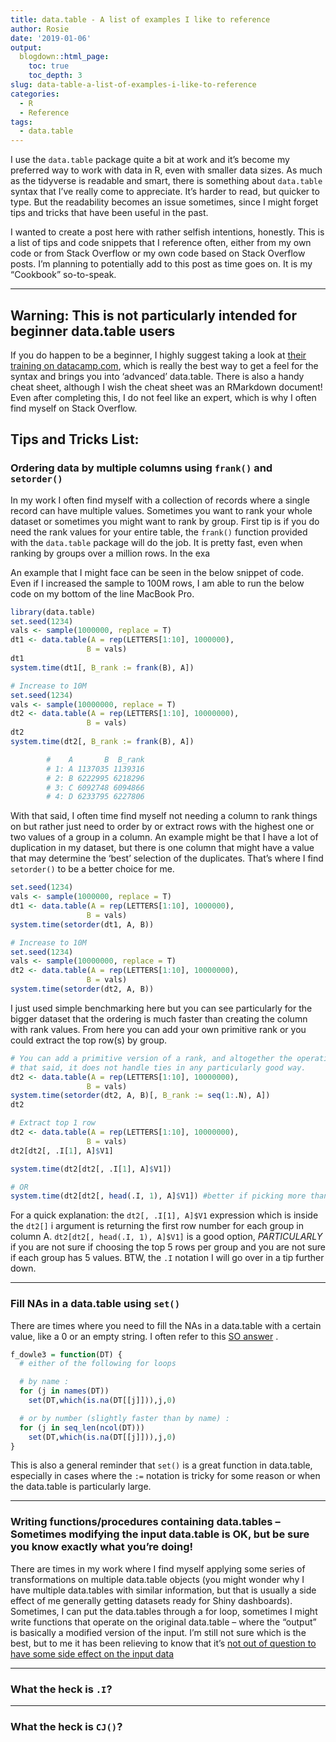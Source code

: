 ```yaml
---
title: data.table - A list of examples I like to reference
author: Rosie
date: '2019-01-06'
output:
  blogdown::html_page:
    toc: true
    toc_depth: 3
slug: data-table-a-list-of-examples-i-like-to-reference
categories:
  - R
  - Reference
tags:
  - data.table
---
```


I use the `data.table` package quite a bit at work and it's become my preferred way to work with data in R, even with smaller data sizes. As much as the tidyverse is readable and smart, there is something about `data.table` syntax that I've really come to appreciate. It's harder to read, but quicker to type. But the readability becomes an issue sometimes, since I might forget tips and tricks that have been useful in the past.

<!--more-->

I wanted to create a post here with rather selfish intentions, honestly. This is a list of tips and code snippets that I reference often, either from my own code or from Stack Overflow or my own code based on Stack Overflow posts. I'm planning to potentially add to this post as time goes on. It is my "Cookbook" so-to-speak.

----

## Warning: This is not particularly intended for beginner data.table users 
If you do happen to be a beginner, I highly suggest taking a look at [their training on datacamp.com](https://www.datacamp.com/courses/data-table-data-manipulation-r-tutorial), which is really the best way to get a feel for the syntax and brings you into 'advanced' data.table. There is also a handy cheat sheet, although I wish the cheat sheet was an RMarkdown document! Even after completing this, I do not feel like an expert, which is why I often find myself on Stack Overflow.

## Tips and Tricks List:

### Ordering data by multiple columns using `frank()` and `setorder()` 
In my work I often find myself with a collection of records where a single record can have multiple values. Sometimes you want to rank your whole dataset or sometimes you might want to rank by group. First tip is if you do need the rank values for your entire table, the `frank()` function provided with the `data.table` package will do the job. It is pretty fast, even when ranking by groups over a million rows. In the exa

An example that I might face can be seen in the below snippet of code. Even if I increased the sample to 100M rows, I am able to run the below code on my bottom of the line MacBook Pro.
```r
library(data.table)
set.seed(1234)
vals <- sample(1000000, replace = T)
dt1 <- data.table(A = rep(LETTERS[1:10], 1000000),
                 B = vals)
dt1
system.time(dt1[, B_rank := frank(B), A])

# Increase to 10M
set.seed(1234)
vals <- sample(10000000, replace = T)
dt2 <- data.table(A = rep(LETTERS[1:10], 10000000),
                 B = vals)
dt2
system.time(dt2[, B_rank := frank(B), A])

        #    A       B  B_rank
        # 1: A 1137035 1139316
        # 2: B 6222995 6218296
        # 3: C 6092748 6094866
        # 4: D 6233795 6227806
```

With that said, I often time find myself not needing a column to rank things on but rather just need to order by or extract rows with the highest one or two values of a group in a column. An example might be that I have a lot of duplication in my dataset, but there is one column that might have a value that may determine the 'best' selection of the duplicates. That's where I find `setorder()` to be a better choice for me.

```r
set.seed(1234)
vals <- sample(1000000, replace = T)
dt1 <- data.table(A = rep(LETTERS[1:10], 1000000),
                 B = vals)
system.time(setorder(dt1, A, B))

# Increase to 10M
set.seed(1234)
vals <- sample(10000000, replace = T)
dt2 <- data.table(A = rep(LETTERS[1:10], 10000000),
                 B = vals)
system.time(setorder(dt2, A, B))
```

I just used simple benchmarking here but you can see particularly for the bigger dataset that the ordering is much faster than creating the column with rank values. From here you can add your own primitive rank or you could extract the top row(s) by group.

```r
# You can add a primitive version of a rank, and altogether the operation would be faster than frank()
# that said, it does not handle ties in any particularly good way.
dt2 <- data.table(A = rep(LETTERS[1:10], 10000000),
                 B = vals)
system.time(setorder(dt2, A, B)[, B_rank := seq(1:.N), A])
dt2

# Extract top 1 row
dt2 <- data.table(A = rep(LETTERS[1:10], 10000000),
                 B = vals)
dt2[dt2[, .I[1], A]$V1]

system.time(dt2[dt2[, .I[1], A]$V1])

# OR
system.time(dt2[dt2[, head(.I, 1), A]$V1]) #better if picking more than 1 (in my opinion!)
```

For a quick explanation: the `dt2[, .I[1], A]$V1` expression which is inside the `dt2[]` i argument is returning the first row number for each group in column A. `dt2[dt2[, head(.I, 1), A]$V1]` is a good option, *PARTICULARLY* if you are not sure if choosing the top 5 rows per group and you are not sure if each group has 5 values.  BTW, the `.I` notation I will go over in a tip further down.

----

### Fill NAs in a data.table using `set()`
There are times where you need to fill the NAs in a data.table with a certain value, like a 0 or an empty string. I often refer to this [SO answer](https://stackoverflow.com/questions/7235657/fastest-way-to-replace-nas-in-a-large-data-table) .

```r
f_dowle3 = function(DT) {
  # either of the following for loops

  # by name :
  for (j in names(DT))
    set(DT,which(is.na(DT[[j]])),j,0)

  # or by number (slightly faster than by name) :
  for (j in seq_len(ncol(DT)))
    set(DT,which(is.na(DT[[j]])),j,0)
}
```

This is also a general reminder that `set()` is a great function in data.table, especially in cases where the `:=` notation is tricky for some reason or when the data.table is particularly large.

----

### Writing functions/procedures containing data.tables -- Sometimes modifying the input data.table is OK, but be sure you know exactly what you're doing!
There are times in my work where I find myself applying some series of transformations on multiple data.table objects (you might wonder why I have multiple data.tables with similar information, but that is usually a side effect of me generally getting datasets ready for Shiny dashboards). Sometimes, I can put the data.tables through a for loop, sometimes I might write functions that operate on the original data.table -- where the "output" is basically a modified version of the input. I'm still not sure which is the best, but to me it has been relieving to know that it's [not out of question to have some side effect on the input data](https://stackoverflow.com/questions/13756178/writings-functions-procedures-for-data-table-objects)

----

### What the heck is `.I`?

----

### What the heck is `CJ()`?